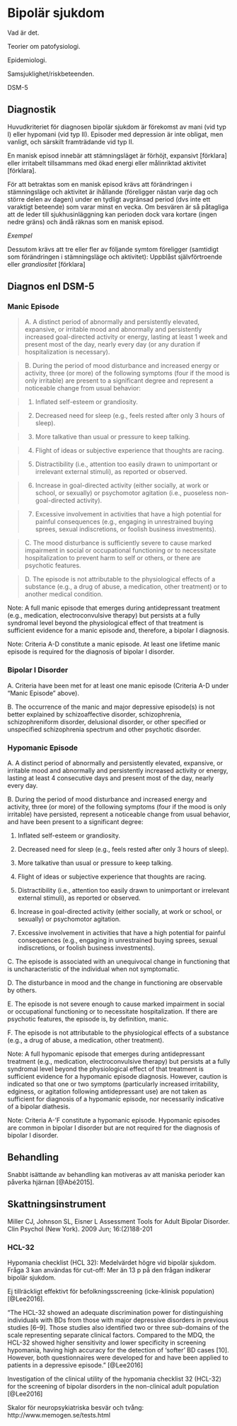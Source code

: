 # Bipolär sjukdom

Vad är det.

Teorier om patofysiologi.

Epidemiologi.

Samsjuklighet/riskbeteenden.

DSM-5

## Diagnostik

Huvudkriteriet för diagnosen bipolär sjukdom är förekomst av mani (vid typ I) eller hypomani (vid typ II). Episoder med depression är inte obligat, men vanligt, och särskilt framträdande vid typ II.

En manisk episod innebär att stämningsläget är förhöjt, expansivt [förklara] eller irritabelt tillsammans med ökad energi eller målinriktad aktivitet [förklara].

För att betraktas som en manisk episod krävs att förändringen i stämningsläge och aktivitet är ihållande (föreligger nästan varje dag och större delen av dagen) under en tydligt avgränsad period (dvs inte ett varaktigt beteende) som varar minst en vecka. Om besvären är så påtagliga att de leder till sjukhusinläggning kan perioden dock vara kortare (ingen nedre gräns) och ändå räknas som en manisk episod.

_Exempel_

Dessutom krävs att tre eller fler av följande symtom föreligger (samtidigt som förändringen i stämningsläge och aktivitet): Uppblåst självförtroende eller _grandiositet_ [förklara]



## Diagnos enl DSM-5

### Manic Episode

> A. A distinct period of abnormally and persistently elevated, expansive, or irritable mood and abnormally and persistently increased goal-directed activity or energy, lasting at least 1 week and present most of the day, nearly every day (or any duration if hospitalization is necessary).

> B. During the period of mood disturbance and increased energy or activity, three (or more) of the following symptoms (four if the mood is only irritable) are present to a significant degree and represent a noticeable change from usual behavior:

> 1. Inflated self-esteem or grandiosity.

> 2. Decreased need for sleep (e.g., feels rested after only 3 hours of sleep).

> 3. More talkative than usual or pressure to keep talking.

> 4. Flight of ideas or subjective experience that thoughts are racing.

> 5. Distractibility (i.e., attention too easily drawn to unimportant or irrelevant external stimuli), as reported or observed.

> 6. Increase in goal-directed activity (either socially, at work or school, or sexually) or psychomotor agitation (i.e., puoseless non-goal-directed activity).

> 7. Excessive involvement in activities that have a high potential for painful consequences (e.g., engaging in unrestrained buying sprees, sexual indiscretions, or foolish business investments).

> C. The mood disturbance is sufficiently severe to cause marked impairment in social or occupational functioning or to necessitate hospitalization to prevent harm to self or others, or there are psychotic features.

> D. The episode is not attributable to the physiological effects of a substance (e.g., a drug of abuse, a medication, other treatment) or to another medical condition.

Note: A full manic episode that emerges during antidepressant treatment (e.g., medication, electroconvulsive therapy) but persists at a fully syndromal level beyond the physiological effect of that treatment is sufficient evidence for a manic episode and, therefore, a bipolar I diagnosis.

Note: Criteria A-D constitute a manic episode. At least one lifetime manic episode is required for the diagnosis of bipolar I disorder.

### Bipolar I Disorder

A. Criteria have been met for at least one manic episode (Criteria A-D under “Manic Episode” above).

B. The occurrence of the manic and major depressive episode(s) is not better explained by schizoaffective disorder, schizophrenia, schizophreniform disorder, delusional disorder, or other specified or unspecified schizophrenia spectrum and other psychotic disorder.


### Hypomanic Episode

A. A distinct period of abnormally and persistently elevated, expansive, or irritable mood and abnormally and persistently increased activity or energy, lasting at least 4 consecutive days and present most of the day, nearly every day.

B. During the period of mood disturbance and increased energy and activity, three (or more) of the following symptoms (four if the mood is only irritable) have persisted, represent a noticeable change from usual behavior, and have been present to a significant degree:

1. Inflated self-esteem or grandiosity.

2. Decreased need for sleep (e.g., feels rested after only 3 hours of sleep).

3. More talkative than usual or pressure to keep talking.

4. Flight of ideas or subjective experience that thoughts are racing.

5. Distractibility (i.e., attention too easily drawn to unimportant or irrelevant external stimuli), as reported or observed.

6. Increase in goal-directed activity (either socially, at work or school, or sexually) or psychomotor agitation.

7. Excessive involvement in activities that have a high potential for painful consequences (e.g., engaging in unrestrained buying sprees, sexual indiscretions, or foolish business investments).

C. The episode is associated with an unequivocal change in functioning that is uncharacteristic of the individual when not symptomatic.

D. The disturbance in mood and the change in functioning are observable by others.

E. The episode is not severe enough to cause marked impairment in social or occupational functioning or to necessitate hospitalization. If there are psychotic features, the episode is, by definition, manic.

F. The episode is not attributable to the physiological effects of a substance (e.g., a drug of abuse, a medication, other treatment).

Note: A full hypomanic episode that emerges during antidepressant treatment (e.g., medication, electroconvulsive therapy) but persists at a fully syndromal level beyond the physiological effect of that treatment is sufficient evidence for a hypomanic episode diagnosis. However, caution is indicated so that one or two symptoms (particularly increased irritability, edginess, or agitation following antidepressant use) are not taken as sufficient for diagnosis of a hypomanic episode, nor necessarily indicative of a bipolar diathesis.

Note: Criteria A-'F constitute a hypomanic episode. Hypomanic episodes are common in bipolar I disorder but are not required for the diagnosis of bipolar I disorder.




## Behandling

Snabbt isättande av behandling kan motiveras av att maniska perioder kan påverka hjärnan [@Abé2015].



## Skattningsinstrument

Miller CJ, Johnson SL, Eisner L Assessment Tools for Adult Bipolar Disorder. Clin Psychol (New York). 2009 Jun; 16:(2)188-201

### HCL-32

Hypomania checklist (HCL 32): Medelvärdet högre vid bipolär sjukdom. Fråga 3 kan användas för cut-off: Mer än 13 p på den frågan indikerar bipolär sjukdom.

Ej tillräckligt effektivt för befolkningsscreening (icke-klinisk population) [@Lee2016].

"The HCL-32 showed an adequate discrimination power for distinguishing individuals with BDs from those with major depressive disorders in previous studies [6–9]. Those studies also identified two or three sub-domains of the scale representing separate clinical factors. Compared to the MDQ, the HCL-32 showed higher sensitivity and lower specificity in screening hypomania, having high accuracy for the detection of ‘softer’ BD cases [10]. However, both questionnaires were developed for and have been applied to patients in a depressive episode." [@Lee2016]

Investigation of the clinical utility of the hypomania checklist 32 (HCL-32) for the screening of bipolar disorders in the non-clinical adult population [@Lee2016]


Skalor för neuropsykiatriska besvär och tvång: http://www.memogen.se/tests.html
